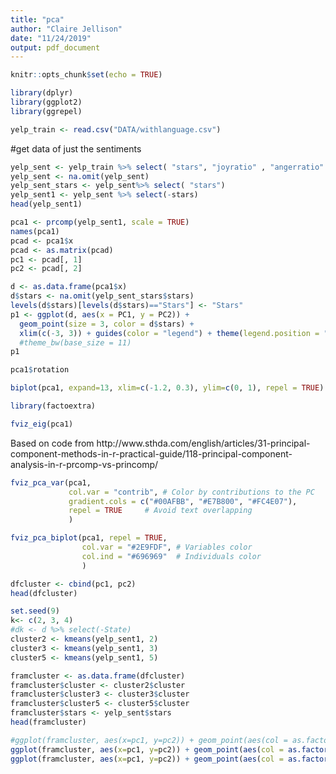 ```yaml
---
title: "pca"
author: "Claire Jellison"
date: "11/24/2019"
output: pdf_document
---
```


```r
knitr::opts_chunk$set(echo = TRUE)
```

```r
library(dplyr)
library(ggplot2)
library(ggrepel)
```


```r
yelp_train <- read.csv("DATA/withlanguage.csv")
```

#get data of just the sentiments 
```r

yelp_sent <- yelp_train %>% select( "stars", "joyratio" , "angerratio" , "fearratio" , "positiveratio", "negativeratio", "surpriseratio", "disgustratio" , "trustratio" , "anticipationratio")
yelp_sent <- na.omit(yelp_sent)
yelp_sent_stars <- yelp_sent%>% select( "stars")
yelp_sent1 <- yelp_sent %>% select(-stars)
head(yelp_sent1)

```


```r
pca1 <- prcomp(yelp_sent1, scale = TRUE)
names(pca1)
pcad <- pca1$x
pcad <- as.matrix(pcad)
pc1 <- pcad[, 1]
pc2 <- pcad[, 2]
```


```r
d <- as.data.frame(pca1$x)
d$stars <- na.omit(yelp_sent_stars$stars)
levels(d$stars)[levels(d$stars)=="Stars"] <- "Stars"
p1 <- ggplot(d, aes(x = PC1, y = PC2)) +
  geom_point(size = 3, color = d$stars) +
  xlim(c(-3, 3)) + guides(color = "legend") + theme(legend.position = "top")
  #theme_bw(base_size = 11) 
p1
```

```r
pca1$rotation
```

```r
biplot(pca1, expand=13, xlim=c(-1.2, 0.3), ylim=c(0, 1), repel = TRUE) 
```

```r
library(factoextra)
```

```r
fviz_eig(pca1)
```

Based on code from http://www.sthda.com/english/articles/31-principal-component-methods-in-r-practical-guide/118-principal-component-analysis-in-r-prcomp-vs-princomp/
```r
fviz_pca_var(pca1,
             col.var = "contrib", # Color by contributions to the PC
             gradient.cols = c("#00AFBB", "#E7B800", "#FC4E07"),
             repel = TRUE     # Avoid text overlapping
             )
```

```r
fviz_pca_biplot(pca1, repel = TRUE,
                col.var = "#2E9FDF", # Variables color
                col.ind = "#696969"  # Individuals color
                )
```


```r
dfcluster <- cbind(pc1, pc2)
head(dfcluster)

set.seed(9)
k<- c(2, 3, 4)
#dk <- d %>% select(-State)
cluster2 <- kmeans(yelp_sent1, 2)
cluster3 <- kmeans(yelp_sent1, 3)
cluster5 <- kmeans(yelp_sent1, 5)

framcluster <- as.data.frame(dfcluster)
framcluster$cluster <- cluster2$cluster
framcluster$cluster3 <- cluster3$cluster
framcluster$cluster5 <- cluster5$cluster
framcluster$stars <- yelp_sent$stars
head(framcluster)
```


```r
#ggplot(framcluster, aes(x=pc1, y=pc2)) + geom_point(aes(col = as.factor(cluster2))) +geom_text(aes(label=stars),hjust=0, vjust=0, size = 2) + xlim(-15, 5) + ylim(0, 20)
ggplot(framcluster, aes(x=pc1, y=pc2)) + geom_point(aes(col = as.factor(cluster3))) +geom_text(aes(label=stars),hjust=0, vjust=0, size = 2) + xlim(-15, 5) + ylim(0, 20)
ggplot(framcluster, aes(x=pc1, y=pc2)) + geom_point(aes(col = as.factor(cluster5)), alpha = .4) +geom_text(aes(label=stars),hjust=0, vjust=0, size = 2) + xlim(-15, 5) + ylim(0, 20)
```


